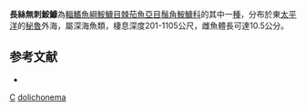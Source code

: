 {{Speciesbox
| genus = Acentrophryne
| species = dolichonema
| authority = [[Pietsch|Pietsch]] & [[Shimazaki|Shimazaki]], 2005
| image = Acentrophryne dolichonema.JPG
| image_width = 240px
| image_caption = 長絲無刺鮟鱇
| status = NE
| status_system = IUCN3.1
}}

'''長絲無刺鮟鱇'''為[[輻鰭魚綱|輻鰭魚綱]][[鮟鱇目|鮟鱇目]][[棘茄魚亞目|棘茄魚亞目]][[鬚角鮟鱇科|鬚角鮟鱇科]]的其中一[[種|種]]，分布於東[[太平洋|太平洋]]的[[秘魯|秘魯]]外海，屬深海魚類，棲息深度201-1105公尺，雌魚體長可達10.5公分。

== 参考文献 ==
{{refbegin}}
*{{FishBase_species|genus=Acentrophryne|species=dolichonema|year=2012|month=5}}
{{refend}}

{{Taxonbar}}

[[Category:2005年描述的鱼类|C]]
[[Category:無刺鮟鱇屬|dolichonema]]